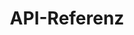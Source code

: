 ---
source-updated-at: 2025-05-16T04:52:11.000Z
translation-updated-at: 2025-06-06T17:17:16.352Z
title: API-Referenz
description: Next.js API-Referenz für den Pages Router.
---